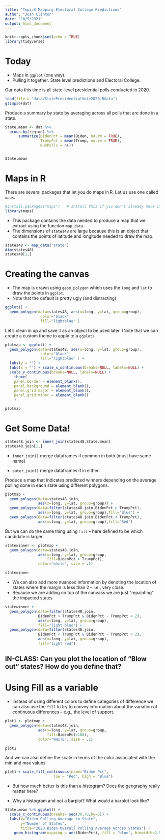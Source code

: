 ```yaml
---
title: "Topic8 Mapping Electoral College Predictions"
author: "Josh Clinton"
date: "10/5/2021"
output: html_document
---
```


```r
knitr::opts_chunk$set(echo = TRUE)
library(tidyverse)
```


#   Today

- Maps in `ggplot` (one way).
- Pulling it together.  State level predictions and Electoral College.

Our data this time is all state-level presidential polls conducted in 2020.

```r
load(file = "data/StatePresidentialVote2020.Rdata")
glimpse(dat)
```

Produce a summary by state by averaging across all polls that are done in a state.  

```r
State.mean <- dat %>%
  group_by(region) %>%
      summarize(BidenPct = mean(Biden, na.rm = TRUE),
                TrumpPct = mean(Trump, na.rm = TRUE),
                NumPolls = n())


State.mean
```


# Maps in R

There are several packages that let you do maps in R.  Let us use one called `maps`.

```r
#install.packages("maps")   # Install this if you don't already have it!
library(maps) 
```

- This package contains the data needed to produce a map that we extract using the funciton `map_data`.
- The dimensions of `states48` are large because this is an object that contains the points of latitude and longitude needed to draw the map.

```r
states48 <- map_data("state")
dim(states48)
states48[1,]
```

# Creating the canvas

- The map is drawn using `geom_polygon` which uses the `long` and `lat` to draw the points in `ggplot`. 
- Note that the default is pretty ugly (and distracting)

```r
ggplot() + 
  geom_polygon(data=states48, aes(x=long, y=lat, group=group),
                color="black", 
                fill="lightblue" )
```

Let's clean in up and save it as an object to be used later.  (Note that we can create a custom theme to apply to a `ggplot`)

```r
plotmap <- ggplot() + 
  geom_polygon(data=states48, aes(x=long, y=lat, group=group),
                color="black", 
                fill="lightblue" ) + 
  labs(y = "") + 
  labs(x = "") + scale_x_continuous(breaks=NULL, labels=NULL) + 
  scale_y_continuous(breaks=NULL, labels=NULL) + 
    theme(
    panel.border = element_blank(),
    panel.background = element_blank(),
    panel.grid.major = element_blank(),
    panel.grid.minor = element_blank()
    )

plotmap
```

# Get Some Data!
```r
states48.join <- inner_join(states48,State.mean)
states48.join[1,]
```

- `inner_join()` merge dataframes if common in both (must have same name)

- `outer_join()` merge dataframes if in either

Produce a map that indicates predicted winners depending on the average polling done in each state using different polygons.

```r
plotmap + 
  geom_polygon(data=states48.join, 
               aes(x=long, y=lat, group=group)) + 
  geom_polygon(data=filter(states48.join,BidenPct > TrumpPct), 
               aes(x=long, y=lat, group=group),fill="Blue") +
  geom_polygon(data=filter(states48.join,BidenPct < TrumpPct), 
               aes(x=long, y=lat, group=group),fill="Red") 
```

But we can do the same thing using `fill` -- here defined to be which candidate is larger.

```r
statewinner <- plotmap + 
  geom_polygon(data=states48.join, 
               aes(x=long, y=lat, group=group,
                   fill=BidenPct > TrumpPct),
               color="white", size = .1) 

statewinner
```

- We can also add more nuanced information by denoting the location of states where the margin is less than 2 -- i.e., very close.
- Because we are adding on top of the canvass we are just "repainting" the impacted states.

```r
statewinner +
  geom_polygon(data=filter(states48.join,
               BidenPct > TrumpPct & BidenPct - TrumpPct < 2), 
               aes(x=long, y=lat, group=group),
               fill="light blue") + 
  geom_polygon(data=filter(states48.join,
               BidenPct < TrumpPct & BidenPct - TrumpPct > 2), 
               aes(x=long, y=lat, group=group),
               fill="light red") 
```

## IN-CLASS: Can you plot the location of "Blow out" states?  How do you define that?



# Using Fill as a variable

- Instead of using different colors to define categories of difference we can also use the `fill` to try to convey information about the variation of continuous differences -- e.g., the level of support.

```r
plot1 <- plotmap + 
  geom_polygon(data=states48.join, 
               aes(x=long, y=lat, group=group,
                   fill=BidenPct/100),
               color="WHITE", size = .1)

plot1
```

And we can also define the scale in terms of the color associated with the min and max values.
```r
plot1 + scale_fill_continuous(name="Biden Pct", 
                      low = "Red", high = "Blue")
```

- But how much better is this than a histogram?  Does the geography really matter here?  

- Why a histogram and not a barplot?  What would a barplot look like?

```r
State.mean %>% ggplot() + 
  scale_x_continuous(breaks= seq(30,70,by=5)) +
  labs(x="Biden Polling Average in State",
       y="Number of States",
       title="2020 Biden Overall Polling Average Across States") +
    geom_histogram(mapping = aes(BidenPct), fill = "blue", binwidth=2.5)
```
